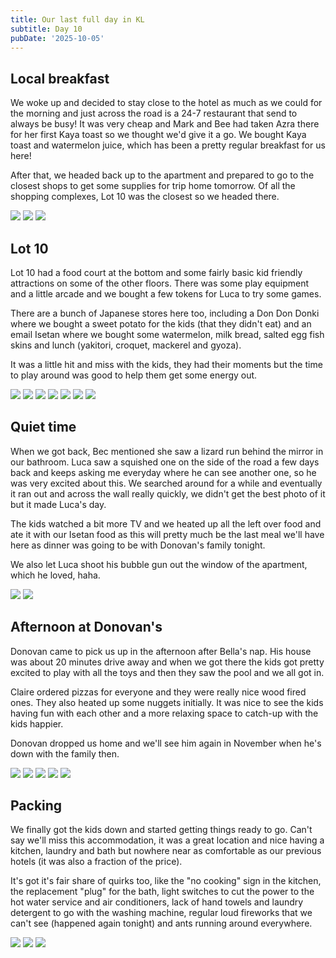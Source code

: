 ```yaml
---
title: Our last full day in KL
subtitle: Day 10
pubDate: '2025-10-05'
---
```



## Local breakfast

We woke up and decided to stay close to the hotel as much as we could for the morning and just across the road is a 24-7 restaurant that send to always be busy! It was very cheap and Mark and Bee had taken Azra there for her first Kaya toast so we thought we'd give it a go. We bought Kaya toast and watermelon juice, which has been a pretty regular breakfast for us here!

After that, we headed back up to the apartment and prepared to go to the closest shops to get some supplies for trip home tomorrow. Of all the shopping complexes, Lot 10 was the closest so we headed there.

<Grid>
  <Img src="2025-malaysia/hzpavejo65lienp3dxxt.jpg" />

  <Img src="2025-malaysia/dru1aymcbsnobpqcdds2.jpg" />

  <Img src="2025-malaysia/osvb4wpmeowmyhkjktgn.jpg" />
</Grid>

## Lot 10

Lot 10 had a food court at the bottom and some fairly basic kid friendly attractions on some of the other floors. There was some play equipment and a little arcade and we bought a few tokens for Luca to try some games.

There are a bunch of Japanese stores here too, including a Don Don Donki where we bought a sweet potato for the kids (that they didn't eat) and an email Isetan where we bought some watermelon, milk bread, salted egg fish skins and lunch (yakitori, croquet, mackerel and gyoza).

It was a little hit and miss with the kids, they had their moments but the time to play around was good to help them get some energy out.

<Grid>
  <Img src="2025-malaysia/r00lvzkw4v0evenqpnjh.jpg" />

  <Img src="2025-malaysia/i5xxruojn74r2lt1vryc.jpg" />

  <Img src="2025-malaysia/vihb3ta4gtjnlbdpothr.jpg" />

  <Img src="2025-malaysia/qwxiaasyv4m0oplgwksh.jpg" />

  <Img src="2025-malaysia/ajo3vfh7pwkwykes8n7f.jpg" />

  <Img src="2025-malaysia/zinj4mfa3wcxcvcqanij.jpg" />

  <Img src="2025-malaysia/o68pqpe3wvpdosfl1zjr.jpg" />
</Grid>

## Quiet time

When we got back, Bec mentioned she saw a lizard run behind the mirror in our bathroom. Luca saw a squished one on the side of the road a few days back and keeps asking me everyday where he can see another one, so he was very excited about this. We searched around for a while and eventually it ran out and across the wall really quickly, we didn't get the best photo of it but it made Luca's day.

The kids watched a bit more TV and we heated up all the left over food and ate it with our Isetan food as this will pretty much be the last meal we'll have here as dinner was going to be with Donovan's family tonight.

We also let Luca shoot his bubble gun out the window of the apartment, which he loved, haha.

<Grid>
  <Img src="2025-malaysia/ivsdxkwyjhyxsu4bltzh.jpg" />

  <Img src="2025-malaysia/td1fd6g5tl20y7og60p5.jpg" />
</Grid>

## Afternoon at Donovan's

Donovan came to pick us up in the afternoon after Bella's nap. His house was about 20 minutes drive away and when we got there the kids got pretty excited to play with all the toys and then they saw the pool and we all got in.

Claire ordered pizzas for everyone and they were really nice wood fired ones. They also heated up some nuggets initially. It was nice to see the kids having fun with each other and a more relaxing space to catch-up with the kids happier.

Donovan dropped us home and we'll see him again in November when he's down with the family then.

<Grid>
  <Img src="2025-malaysia/myf4higcmaxvtlb9dcwz.jpg" />

  <Img src="2025-malaysia/ycaom1pg8yxksqondjnv.jpg" />

  <Img src="2025-malaysia/larkekbs1126dksrxwsd.jpg" />

  <Img src="2025-malaysia/rj105sob4blbktzcw9vf.jpg" />

  <Img src="2025-malaysia/obaj7xuoynvjdiz1hnfc.jpg" />
</Grid>

## Packing

We finally got the kids down and started getting things ready to go. Can't say we'll miss this accommodation, it was a great location and nice having a kitchen, laundry and bath but nowhere near as comfortable as our previous hotels (it was also a fraction of the price).

It's got it's fair share of quirks too, like the "no cooking" sign in the kitchen, the replacement "plug" for the bath, light switches to cut the power to the hot water service and air conditioners, lack of hand towels and laundry detergent to go with the washing machine, regular loud fireworks that we can't see (happened again tonight) and ants running around everywhere.

<Grid>
  <Img src="2025-malaysia/eekvxlapuy9hcytkuupi.jpg" />

  <Img src="2025-malaysia/m91w4yehwyt8t3cb7rzp.jpg" />

  <Img src="2025-malaysia/hbubdmna7msimdcyfrz8.jpg" />
</Grid>
